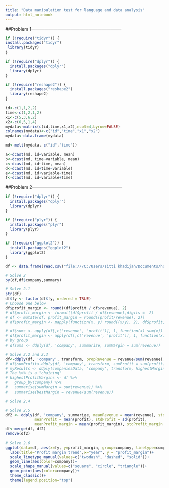 ```yaml
---
title: "Data manipulation test for language and data analysis"
output: html_notebook
---
```


##Problem 1--------------------------------------------------------------

```r
if (!require("tidyr")) {
install.packages("tidyr")
 library(tidyr)
}
```
```r
if (!require("dplyr")) {
  install.packages("dplyr")
  library(dplyr)
}
```
```r
if (!require("reshape2")) {
  install.packages("reshape2")
  library(reshape2)
}
```
```r
id<-c(1,1,2,2)
time<-c(1,2,1,2)
x1<-c(5,3,6,2)
x2<-c(6,5,1,4)
mydata<-matrix(c(id,time,x1,x2),ncol=4,byrow=FALSE)
colnames(mydata)<-c("id","time","x1","x2")
mydata<-data.frame(mydata)
```
```r
md<-melt(mydata, c("id","time"))
```
```r
a<-dcast(md, id~variable, mean)
b<-dcast(md, time~variable, mean)
c<-dcast(md, id~time, mean)
d<-dcast(md, id+time~variable)
e<-dcast(md, id+variable~time)
f<-dcast(md, id~variable+time)
```

##Problem 2--------------------------------------------------------------
```r
if (!require("dplyr")) {
  install.packages("dplyr")
  library(dplyr)
}
```
```r
if (!require("plyr")) {
  install.packages("plyr")
  library(plyr)
}
```
```r
if (!require("ggplot2")) {
  install.packages("ggplot2")
  library(ggplot2)
}
```
```r

df <- data.frame(read.csv("file:///C:/Users/sitti khadijah/Documents/homework 4/companies.csv",header = TRUE))
```
```r
# Solve 2
by(df,df$company,summary)
```
```r
# Solve 2.1
str(df)
df$fy <- factor(df$fy, ordered = TRUE)
# Choose one below
df$profit_margin <- round((df$profit / df$revenue), 2)
# df$profit_margin <- format((df$profit / df$revenue),digits =  2)
# df <- mutate(df, profit_margin = round((profit/revenue), 2))
# df$profit_margin <- mapply(function(x, y) round((x/y), 2), df$profit, df$revenue)

# df$sums <- apply(df[,c('revenue', 'profit')], 1, function(x) sum(x))
# df$profit_margin <- apply(df[,c('revenue', 'profit')], 1, function(x) { (x[2]/x[1]) } )
# by group
# dfsums <- ddply(df, 'company', summarize, sumMargin = sum(revenue))
```
```r
# Solve 2.2 and 2.3
df<-ddply(df, 'company', transform, propRevenue = revenue/sum(revenue), propProfit = profit/sum(profit))
# df$sumProfit<-ddply(df, 'company', transform, sumProfit = sum(profit))
# myResults <- ddply(companiesData, 'company', transform, highestMargin = max(margin), lowestMargin = min(margin))
# The %>% is a "chaining"
# highestProfitMargins <- df %>%
#   group_by(company) %>%
#   summarise(sumMargin = sum(revenue)) %>%
#   summarise(bestMargin = revenue/sum(revenue))
```
```r
# Solve 2.4
```
```r
# Solve 2.5
df2 <- ddply(df, 'company', summarize, meanRevenue = mean(revenue), stdRevenue = sd(revenue),
             meanProfit = mean(profit), stdProfit = sd(profit),
             meanProfit_margin = mean(profit_margin), stdProfit_margin = sd(profit_margin))
df<-merge(df, df2) 
remove(df2)
```
```r
# Solve 2.6
ggplot(data=df, aes(x=fy, y=profit_margin, group=company, linetype=company, shape=company ))+
  labs(title="Profit margin trend",x="year", y = "profit_margin")+
  scale_linetype_manual(values=c("twodash", "dashed", "solid"))+
  geom_line(aes(color=company))+
  scale_shape_manual(values=c("square", "circle", "triangle"))+
  geom_point(aes(color=company))+
  theme_classic()+
  theme(legend.position="top")
```